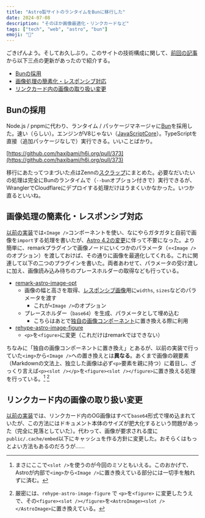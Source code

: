 ```yaml
---
title: "Astro製サイトのランタイムをBunに移行した"
date: 2024-07-08
description: "そのほか画像最適化・リンクカードなど"
tags: ["tech", "web", "astro", "bun"]
emoji: "🍅"
---
```


ごきげんよう。そしてお久しぶり。このサイトの技術構成に関して、[前回の記事](/blog/posts/blog-astro-renewal)から以下三点の更新があったので紹介する。

- [Bunの採用](#bunの採用)
- [画像処理の簡素化・レスポンシブ対応](#画像処理の簡素化レスポンシブ対応)
- [リンクカード内の画像の取り扱い変更](#リンクカード内の画像の取り扱い変更)

## Bunの採用

Node.js / pnpmに代わり、ランタイム / パッケージマネージャに[Bun](https://bun.sh/)を採用した。速い（らしい）。エンジンがV8じゃない（[JavaScriptCore](https://developer.apple.com/documentation/javascriptcore)）。TypeScriptを直接（追加パッケージなしで）実行できる。いいことばかり。

[https://github.com/haxibami/h6i.org/pull/373](https://github.com/haxibami/h6i.org/pull/373)

移行にあたってつまづいた点はZennの[スクラップ](https://zenn.dev/haxibami/scraps/56aadb5ac92b20)にまとめた。必要なだいたいの処理は完全にBunのランタイムで（`--bun`オプション付きで）実行できるが、WranglerでCloudflareにデプロイする処理だけはうまくいかなかった。いつか直るといいね。

## 画像処理の簡素化・レスポンシブ対応

[以前の実装](/blog/posts/blog-astro-renewal#画像処理のワークフロー-)では`<Image />`コンポーネントを使い、なにやらガタガタと自前で画像を`import`する処理を書いたが、[Astro 4.2の変更](https://astro.build/blog/astro-420/#customizable-image-optimization-in-markdown)に伴って不要になった。より簡単に、remarkプラグインで画像ノードにいくつかのパラメータ（=`<Image />`のオプション）を渡しておけば、その通りに画像を最適化してくれる。これに関連して以下の二つのプラグインを書いた。両者あわせて、パラメータの受け渡しに加え、画像読み込み待ちのプレースホルダーの取得なども行っている。

- [remark-astro-image-opt](https://github.com/haxibami/h6i.org/blob/93767e7c8b01a1cdf85cc1a39d7639ef490cdc1d/src/lib/remark-astro-image-opt.ts)
  - 画像の幅と高さを取得、[レスポンシブ画像](https://developer.mozilla.org/ja/docs/Learn/HTML/Multimedia_and_embedding/Responsive_images)用に`widths`, `sizes`などのパラメータを渡す
    - これが`<Image />`のオプション
  - プレースホルダー（`base64`）を生成、パラメータとして埋め込む
    - こちらはあとで[独自の画像コンポーネント](https://github.com/haxibami/h6i.org/blob/93767e7c8b01a1cdf85cc1a39d7639ef490cdc1d/src/components/AstroImage.astro)に置き換える際に利用
- [rehype-astro-image-figure](https://github.com/haxibami/h6i.org/blob/93767e7c8b01a1cdf85cc1a39d7639ef490cdc1d/src/lib/rehype-astro-image-figure.ts)
  - `<p>`を`<figure>`に変更（これだけはremarkではできない）

ちなみに「独自の画像コンポーネントに置き換え」とあるが、以前の実装で行っていた`<img>`から`<Image />`への置き換えとは**異なる**。あくまで画像の親要素（Markdownの文法上、独立した画像は必ず`<p>`要素を親に持つ）に着目し、ざっくり言えば`<p><slot /></p>`を`<figure><slot /></figure>`に置き換える処理を行っている。[^1] [^2]

[^1]: まさにここで`<slot />`を使うのが今回のミソともいえる。このおかげで、Astroが内部で`<img>`から`<Image />`に置き換えている部分には一切手を触れずに済む。

[^2]: 厳密には、`rehype-astro-image-figure` で `<p>`を`<figure>` に変更したうえで、その`<figure><slot /></figure>`を`<AstroImage><slot /></AstroImage>`に置き換えている。

## リンクカード内の画像の取り扱い変更

[以前の実装](/blog/posts/blog-astro-renewal#1-リンクカード内の画像)では、リンクカード内のOG画像はすべて`base64`形式で埋め込まれていたが、この方法にはドキュメント本体のサイズが肥大化するという問題があった（完全に見落としていた）。代わって、画像が要求される度に`public/.cache/embed`以下にキャッシュを作る方針に変更した。おそらくはもっとよい方法もあるのだろうが……
